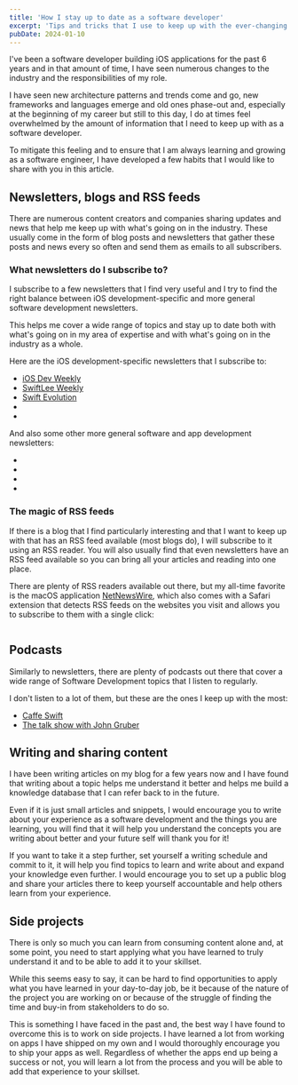 ```yaml
---
title: 'How I stay up to date as a software developer'
excerpt: 'Tips and tricks that I use to keep up with the ever-changing software development industry.'
pubDate: 2024-01-10
---
```


I've been a software developer building iOS applications for the past 6 years and in that amount of time, I have seen numerous changes to the industry and the responsibilities of my role.

I have seen new architecture patterns and trends come and go, new frameworks and languages emerge and old ones phase-out and, especially at the beginning of my career but still to this day, I do at times feel overwhelmed by the amount of information that I need to keep up with as a software developer.

To mitigate this feeling and to ensure that I am always learning and growing as a software engineer, I have developed a few habits that I would like to share with you in this article.

## Newsletters, blogs and RSS feeds

There are numerous content creators and companies sharing updates and news that help me keep up with what's going on in the industry. These usually come in the form of blog posts and newsletters that gather these posts and news every so often and send them as emails to all subscribers.

### What newsletters do I subscribe to?

I subscribe to a few newsletters that I find very useful and I try to find the right balance between iOS development-specific and more general software development newsletters.

This helps me cover a wide range of topics and stay up to date both with what's going on in my area of expertise and with what's going on in the industry as a whole.

Here are the iOS development-specific newsletters that I subscribe to:

- [iOS Dev Weekly](https://iosdevweekly.com/)
- [SwiftLee Weekly](https://www.avanderlee.com/)
- [Swift Evolution](https://swiftevolution.substack.com/)
- [](http://weekly.swiftwithmajid.com/)
- [](https://not-only-swift.peterfriese.dev/)

And also some other more general software and app development newsletters:

- [](https://accessible-mobile-apps-weekly.ghost.io/)
- [](https://marclou.beehiiv.com/)
- [](https://www.itbrew.com/)
- [](https://www.therundown.ai/)

### The magic of RSS feeds

If there is a blog that I find particularly interesting and that I want to keep up with that has an RSS feed available (most blogs do), I will subscribe to it using an RSS reader. You will also usually find that even newsletters have an RSS feed available so you can bring all your articles and reading into one place.

There are plenty of RSS readers available out there, but my all-time favorite is the macOS application [NetNewsWire](), which also comes with a Safari extension that detects RSS feeds on the websites you visit and allows you to subscribe to them with a single click:

![]()

## Podcasts

Similarly to newsletters, there are plenty of podcasts out there that cover a wide range of Software Development topics that I listen to regularly.

I don't listen to a lot of them, but these are the ones I keep up with the most:

- [Caffe Swift](https://cuonda.com/caffe-swift)
- [The talk show with John Gruber](https://daringfireball.net/thetalkshow/)

## Writing and sharing content

I have been writing articles on my blog for a few years now and I have found that writing about a topic helps me understand it better and helps me build a knowledge database that I can refer back to in the future.

Even if it is just small articles and snippets, I would encourage you to write about your experience as a software development and the things you are learning, you will find that it will help you understand the concepts you are writing about better and your future self will thank you for it!

If you want to take it a step further, set yourself a writing schedule and commit to it, it will help you find topics to learn and write about and expand your knowledge even further. I would encourage you to set up a public blog and share your articles there to keep yourself accountable and help others learn from your experience.

## Side projects

There is only so much you can learn from consuming content alone and, at some point, you need to start applying what you have learned to truly understand it and to be able to add it to your skillset.

While this seems easy to say, it can be hard to find opportunities to apply what you have learned in your day-to-day job, be it because of the nature of the project you are working on or because of the struggle of finding the time and buy-in from stakeholders to do so.

This is something I have faced in the past and, the best way I have found to overcome this is to work on side projects. I have learned a lot from working on apps I have shipped on my own and I would thoroughly encourage you to ship your apps as well. Regardless of whether the apps end up being a success or not, you will learn a lot from the process and you will be able to add that experience to your skillset.
